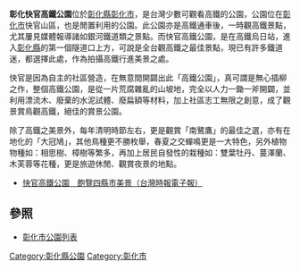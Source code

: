 '''彰化快官高鐵公園'''位於[[彰化縣|彰化縣]][[彰化市|彰化市]]，是台灣少數可觀看高鐵的公園，公園位在[[彰化市|彰化市]]快官山區，也是閒置利用的公園。此公園亦是高鐵通車後，一時觀高鐵景點，尤其屢見媒體報導諸如銀河鐵道類之景點。而快官高鐵公園，是在高鐵烏日站，進入[[彰化縣|彰化縣]]的第一個隧道口上方，可說是全台觀高鐵之最佳景點，現已有許多鐵道迷，都選擇此處，作為拍攝高鐵行進美景之處。 
 
快官是因為自主的社區營造，在無意間開闢出此「高鐵公園」，真可謂是無心插柳之作，整個高鐵公園，是從一片荒腐雜亂的山坡地，完全以人力一鋤一斧開闢，並利用漂流木、廢棄的水泥試體、廢扁額等材料，加上社區志工無限之創意，成了觀景賞鳥觀高鐵，絕佳的賞景公園。
 
除了高鐵之美景外，每年清明時節左右，更是觀賞「南鷺鷹」的最佳之選，亦有在地化的「大冠鳩」，其他鳥種更不勝枚舉，春夏之交蟬鳴更是一大特色，另外植物物種如：相思樹、樟樹等繁多，再加上居民自發性的栽種如：雙葉牡丹、蔓澤蘭、木芙蓉等花種，更是旅遊休閒、觀賞夜景的地點。

* [http://www.twtimes.com.tw/html/modules/news/article.php?storyid=63312 快官高鐵公園　飽覽四縣市美景（台灣時報電子報）]{{dead link|date=2018年2月 |bot=InternetArchiveBot |fix-attempted=yes }}
==參照==
*[[彰化縣公園列表#彰化市|彰化市公園列表]]
[[Category:彰化縣公園|Category:彰化縣公園]]
[[Category:彰化市|Category:彰化市]]